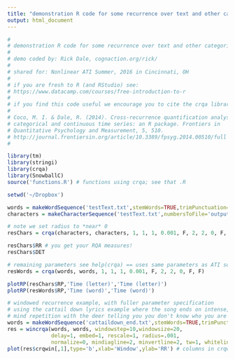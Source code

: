 ```yaml
---
title: "demonstration R code for some recurrence over text and other categorical series"
output: html_document
---
```


```r

#
# demonstration R code for some recurrence over text and other categorical series
#
# demo coded by: Rick Dale, cognaction.org/rick/ 
#
# shared for: Nonlinear ATI Summer, 2016 in Cincinnati, OH
#
# if you are fresh to R (and RStudio) see: 
# https://www.datacamp.com/courses/free-introduction-to-r
#
# if you find this code useful we encourage you to cite the crqa library publication:
# 
# Coco, M. I. & Dale, R. (2014). Cross-recurrence quantification analysis of 
# categorical and continuous time series: an R package. Frontiers in 
# Quantitative Psychology and Measurement, 5, 510.
# http://journal.frontiersin.org/article/10.3389/fpsyg.2014.00510/full
# 

library(tm)
library(stringi) 
library(crqa)
library(SnowballC)
source('functions.R') # functions using crqa; see that .R

setwd('~/Dropbox')

words = makeWordSequence('testText.txt',stemWords=TRUE,trimPunctuation=TRUE,numbersToFile='outputWords.txt')
characters = makeCharacterSequence('testText.txt',numbersToFile='outputChars.txt')

# note we set radius to *near* 0
resChars = crqa(characters, characters, 1, 1, 1, 0.001, F, 2, 2, 0, F, F)     

resChars$RR # you get your RQA measures!
resChars$DET

# remaining parameters see help(crqa) == uses same parameters as ATI software!
resWords = crqa(words, words, 1, 1, 1, 0.001, F, 2, 2, 0, F, F)     

plotRP(resChars$RP,'Time (letter)','Time (letter)')
plotRP(resWords$RP,'Time (word)','Time (word)')

# windowed recurrence example, with fuller parameter specification
# using the cattail down lyrics example where the song ends on intense, extended
# mind repetition with the deer telling you you don't know who you are
words = makeWordSequence('cattaildown_end.txt',stemWords=TRUE,trimPunctuation=TRUE,numbersToFile='outputWords.txt')
res = wincrqa(words, words, windowstep=10,windowsize=20, 
              delay=1, embed=1, rescale=1, radius=.001, 
              normalize=0, mindiagline=2, minvertline=2, tw=1, whiteline=F, trend=F) 
plot(res$crqwin[,1],type='b',xlab='Window',ylab='RR') # columns in crqwin represent our measures as listed in help(crqa)






```